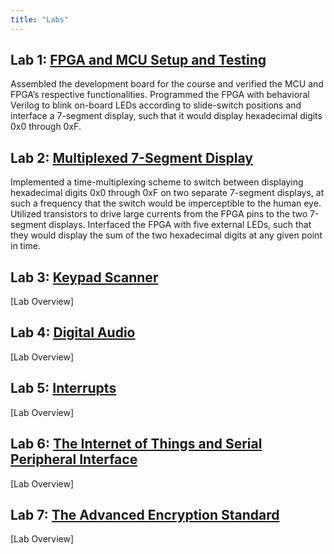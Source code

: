 ```yaml
---
title: "Labs"
---
```


## Lab 1: [FPGA and MCU Setup and Testing](labs/lab1/lab1.qmd)
Assembled the development board for the course and verified the MCU and FPGA's respective functionalities.
Programmed the FPGA with behavioral Verilog to blink on-board LEDs according to slide-switch positions and interface a 7-segment display, such that it would display hexadecimal digits 0x0 through 0xF.

## Lab 2: [Multiplexed 7-Segment Display](labs/lab2/lab2.qmd)
Implemented a time-multiplexing scheme to switch between displaying hexadecimal digits 0x0 through 0xF on two separate 7-segment displays, at such a frequency that the switch would be imperceptible to the human eye.
Utilized transistors to drive large currents from the FPGA pins to the two 7-segment displays.
Interfaced the FPGA with five external LEDs, such that they would display the sum of the two hexadecimal digits at any given point in time.

## Lab 3: [Keypad Scanner](labs/lab3/lab3.qmd)
[Lab Overview]

## Lab 4: [Digital Audio](labs/lab4/lab4.qmd)
[Lab Overview]

## Lab 5: [Interrupts](labs/lab5/lab5.qmd)
[Lab Overview]

## Lab 6: [The Internet of Things and Serial Peripheral Interface](labs/lab6/lab6.qmd)
[Lab Overview]

## Lab 7: [The Advanced Encryption Standard](labs/lab7/lab7.qmd)
[Lab Overview]